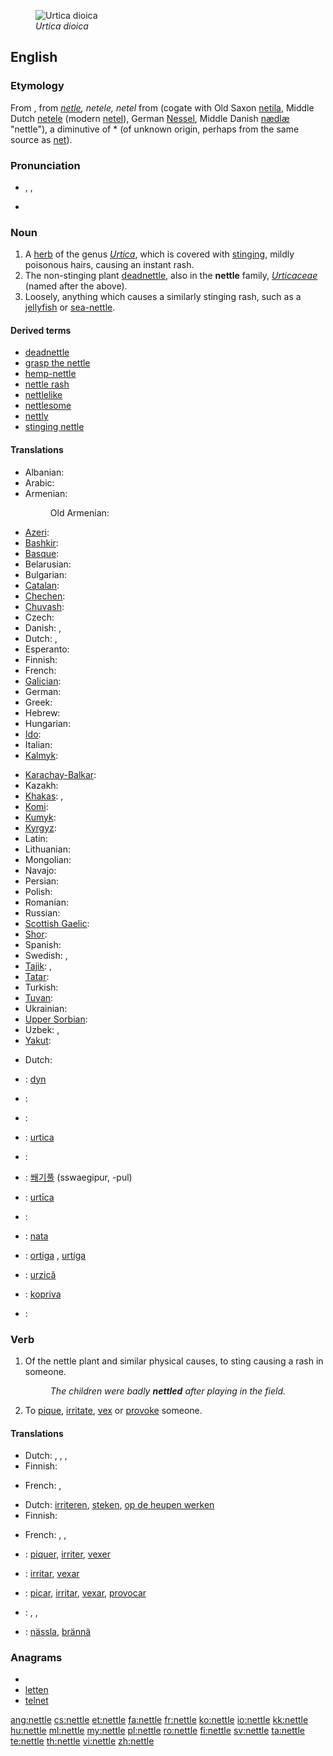 [[File:Braendenaelde.jpg|thumb|right|''Urtica dioica'']]
==English==
{{wikipedia}}

===Etymology===
From {{etyl|enm}}, from {{etyl|ang}} ''[[netle]], netele, netel'' from {{proto|Germanic|natilon}} (cogate with Old Saxon [[netila]], Middle Dutch [[netele]] (modern [[netel]]), German [[Nessel]], Middle Danish [[nædlæ]] "nettle"), a diminutive of *{{term||naton}} (of unknown origin, perhaps from the same source as [[net]]).

===Pronunciation===
* {{enPR|nĕt'(ə)l}}, {{IPA|/ˈnet(ə)l/}}, {{SAMPA|/"net(@)l/}}
* {{audio|en-us-nettle.ogg|Audio (US)}}
*: {{rhymes|ɛt(ə)l}}

===Noun===
{{en-noun}}

# A [[herb]] of the genus ''[[Urtica]]'', which is covered with [[sting]]ing, mildly poisonous hairs, causing an instant rash.
# The non-stinging plant [[deadnettle]], also in the '''nettle''' family, ''[[Urticaceae]]'' (named after the above).
# Loosely, anything which causes a similarly stinging rash, such as a [[jellyfish]] or [[sea-nettle]].

====Derived terms====
* [[deadnettle]]
* [[grasp the nettle]]
* [[hemp-nettle]]
* [[nettle rash]]
* [[nettlelike]]
* [[nettlesome]]
* [[nettly]]
* [[stinging nettle]]

====Translations====
{{trans-top|stinging herb of genus Urtica}}
* Albanian: {{t|sq|hithëra|xs=Albanian}}
* Arabic: {{t|ar|قراص|tr=qurrāṣ}}
* Armenian: {{t-|hy|եղինջ|tr=eġinǰ}}
*: Old Armenian: {{t-|hy|եղիճ|tr=ełič}}
* [[Azeri]]: {{t|az|gicitkən|xs=Azeri}}
* [[Bashkir]]: {{tø|ba|кесерткән|tr=kesertkən|sc=Cyrl|xs=Bashkir}}
* [[Basque]]: {{t+|eu|asun|xs=Basque}}
* Belarusian: {{t|be|крапіва|f|tr=krapiva|xs=Belarusian}}
* Bulgarian: {{t+|bg|коприва|f|tr=kopriva}}
* [[Catalan]]: {{t-|ca|ortiga|f}}
* [[Chechen]]: {{tø|ce|нитташ|tr=nittaş|sc=Cyrl}}
* [[Chuvash]]: {{tø|cv|вĕлтĕрен|tr=vĕltĕren|sc=Cyrl}}
* Czech: {{t+|cs|kopřiva|f}}
* Danish: {{t-|da|nælde|c}}, {{t-|da|brændenælde|c}}
* Dutch: {{t-|nl|netel|m}}, {{t+|nl|brandnetel|m}}
* Esperanto: {{t|eo|urtiko|xs=Esperanto}}
* Finnish: {{t+|fi|nokkonen}}
* French: {{t+|fr|ortie|f}}
* [[Galician]]: {{t-|gl|ortiga|f|xs=Galician}}
* German: {{t+|de|Brennnessel|f}}
* Greek: {{t|el|τσουκνίδα|f|tr=tsuknída}}
* Hebrew: {{t|he|סרפד|m|tr=sarpad}}
* Hungarian: {{t+|hu|csalán}}
* [[Ido]]: {{t|io|urtiko|xs=Ido}}
* Italian: {{t-|it|ortica|f}}
* [[Kalmyk]]: {{tø|xal|көгсн|tr=kögsn|sc=Cyrl}}
{{trans-mid}}
* [[Karachay-Balkar]]: {{tø|krc|мурса|tr=mursa|sc=Cyrl}}
* Kazakh: {{t-|kk|қалақай|tr=qalaqay|sc=Cyrl|xs=Kazakh}}
* [[Khakas]]: {{tø|kjh|салғанах|tr=salğanax|sc=Cyrl}},  {{tø|kjh|сахчаң от|tr=saxçañ ot|sc=Cyrl}}
* [[Komi]]: {{tø|kv|петшӧр|tr=petšör|sc=Cyrl}}
* [[Kumyk]]: {{tø|kum|къычытгъан|tr=qıçıtğan|sc=Cyrl}}
* [[Kyrgyz]]: {{t-|ky|чалкан|tr=çalqan|sc=Cyrl|xs=Kyrgyz}}
* Latin: {{t-|la|urtica|f}}
* Lithuanian: {{t|lt|dilgėlė|f|xs=Lithuanian}}
* Mongolian: {{t|mn|халгай|tr=halgaj|sc=Cyrl|xs=Mongolian}}
* Navajo: {{tø|nv|hołchʼíʼí}}
* Persian: {{t|fa|گزنه|tr=gazne|xs=Persian}}
* Polish: {{t+|pl|pokrzywa|f}}
* Romanian: {{t-|ro|urzică|f}}
* Russian: {{t+|ru|крапива|f|tr=krapíva}}
* [[Scottish Gaelic]]: {{t-|gd|deanntag|f|xs=Scottish Gaelic}}
* [[Shor]]: {{tø|cjs|шалғанақ|tr=şalğanaq|sc=Cyrl}}
* Spanish: {{t+|es|ortiga}}
* Swedish: {{t+|sv|nässla|c}}, {{t-|sv|brännässla}}
* [[Tajik]]: {{t|tg|газна|tr=gazna|sc=Cyrl|xs=Tajik}},  {{t|tg|сӯзгиёҳ|tr=sūzgijoh|sc=Cyrl|xs=Tajik}}
* [[Tatar]]: {{t|tt|qıçıtqan|xs=Tatar}}
* Turkish: {{t+|tr|ısırgan}}
* [[Tuvan]]: {{tø|tyv|шагар-оът|tr=şağar-òt|sc=Cyrl}}
* Ukrainian: {{t|uk|кропива|f|tr=kropyvá|xs=Ukrainian}}
* [[Upper Sorbian]]: {{t|hsb|kopřiwa|f|xs=Upper Sorbian}}
* Uzbek: {{t-|uz|gazanda oʻt|xs=Uzbek}},  {{t-|uz|qichitqi oʻt|xs=Uzbek}}
* [[Yakut]]: {{tø|sah|ытырыык от|tr=ıtırıık ot|sc=Cyrl}}
{{trans-bottom}}

{{trans-see|dead nettle}}

{{trans-top|anything which causes such a rash}}
* Dutch: {{t+|nl|irritant}}
{{trans-mid}}
{{trans-bottom}}

{{checktrans-top}}
* {{ttbc|Dacian}}: [[dyn]]
* {{ttbc|French}}: {{t+|fr|ortie|f}}
* {{ttbc|German}}: {{t+|de|Nessel|f}}
* {{ttbc|Interlingua}}: [[urtica]]
* {{ttbc|Italian}}: {{t-|it|ortica}}
* {{ttbc|Korean}}: [[쐐기풀]] (sswaegipur, -pul)
{{trans-mid}}
* {{ttbc|Latin}}: [[urtīca]]
* {{ttbc|Norwegian}}: {{t|no|nesle|c}}
* {{ttbc|Old Norse}}: [[nata]]
* {{ttbc|Portuguese}}: [[ortiga]] {{f}}, [[urtiga]] {{f}}
* {{ttbc|Romanian}}: [[urzică]]
* {{ttbc|Slovene}}: [[kopriva]] {{f}}
* {{ttbc|Spanish}}: {{t+|es|ortiga|f}}
{{trans-bottom}}

===Verb===
{{en-verb|nettl|ing}}
{{transitive}}

# {{literally}} Of the nettle plant and similar physical causes, to sting causing a rash in someone.
#: ''The children were badly '''nettled''' after playing in the field.''
# {{figurative}} To [[pique]], [[irritate]], [[vex]] or [[provoke]] someone.

====Translations====
{{trans-top|of the nettle plant etc., to sting causing a rash}}
* Dutch: {{t+|nl|branden}}, {{t+|nl|irriteren}}, {{t+|nl|prikken}}, {{t+|nl|steken}}
* Finnish: {{t+|fi|polttaa}}
{{trans-mid}}
* French: {{t+|fr|piquer}}, {{t+|fr|irriter}}
{{trans-bottom}}

{{trans-top|to pique, irritate, vex or provoke someone}}
* Dutch: [[irriteren]], [[steken]], [[op de heupen werken]]
* Finnish: {{t-|fi|piikitellä}}
{{trans-mid}}
* French: {{t+|fr|piquer}}, {{t+|fr|irriter}}, {{t+|fr|vexer}}
{{trans-bottom}}

{{checktrans-top}}
* {{ttbc|French}}: [[piquer]], [[irriter]], [[vexer]]
* {{ttbc|Interlingua}}: [[irritar]], [[vexar]]
{{trans-mid}}
* {{ttbc|Portuguese}}: [[picar]], [[irritar]], [[vexar]], [[provocar]]
* {{ttbc|Spanish}}: {{t+|es|picar}}, {{t+|es|irritar}}, {{t-|es|provocar}}
* {{ttbc|Swedish}}: [[nässla]], [[brännä]]
{{trans-bottom}}

===Anagrams===
* {{alphagram|eelntt}}
* [[letten#English|letten]]
* [[telnet#English|telnet]]

[[ang:nettle]]
[[cs:nettle]]
[[et:nettle]]
[[fa:nettle]]
[[fr:nettle]]
[[ko:nettle]]
[[io:nettle]]
[[kk:nettle]]
[[hu:nettle]]
[[ml:nettle]]
[[my:nettle]]
[[pl:nettle]]
[[ro:nettle]]
[[fi:nettle]]
[[sv:nettle]]
[[ta:nettle]]
[[te:nettle]]
[[th:nettle]]
[[vi:nettle]]
[[zh:nettle]]